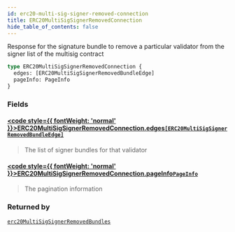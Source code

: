 ```yaml
---
id: erc20-multi-sig-signer-removed-connection
title: ERC20MultiSigSignerRemovedConnection
hide_table_of_contents: false
---
```








Response for the signature bundle to remove a particular validator from the signer list of the multisig contract

```graphql
type ERC20MultiSigSignerRemovedConnection {
  edges: [ERC20MultiSigSignerRemovedBundleEdge]
  pageInfo: PageInfo
}
```


### Fields

#### [<code style={{ fontWeight: 'normal' }}>ERC20MultiSigSignerRemovedConnection.<b>edges</b></code>](#)<Bullet />[`[ERC20MultiSigSignerRemovedBundleEdge]`](/mainnet/api/graphql/objects/erc20-multi-sig-signer-removed-bundle-edge) <Badge class="secondary" text="list"/> <Badge class="secondary" text="object"/>
> The list of signer bundles for that validator
> 

#### [<code style={{ fontWeight: 'normal' }}>ERC20MultiSigSignerRemovedConnection.<b>pageInfo</b></code>](#)<Bullet />[`PageInfo`](/mainnet/api/graphql/objects/page-info) <Badge class="secondary" text="object"/>
> The pagination information
> 



### Returned by

[`erc20MultiSigSignerRemovedBundles`](/mainnet/api/graphql/queries/erc-20-multi-sig-signer-removed-bundles)  <Badge class="secondary" text="query"/>



